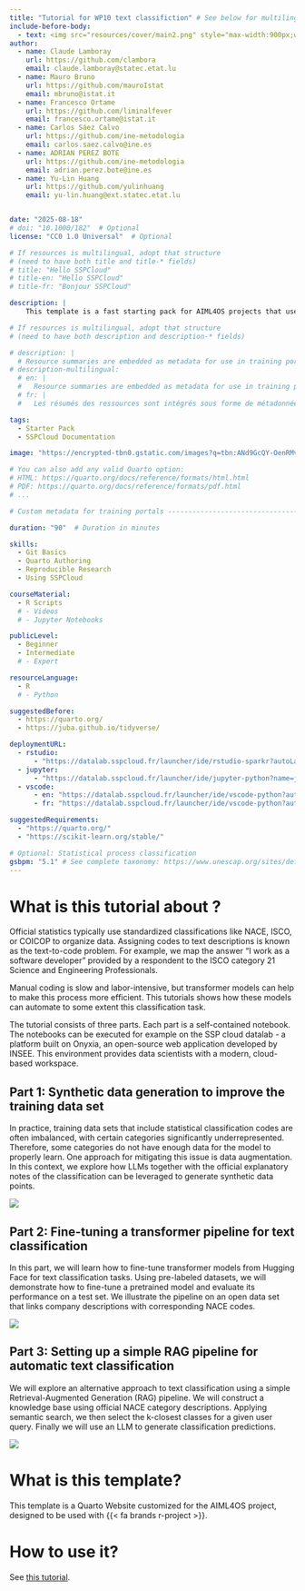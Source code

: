 ```yaml
---
title: "Tutorial for WP10 text classifiction" # See below for multilingual resource
include-before-body:
  - text: <img src="resources/cover/main2.png" style="max-width:900px;width:100%"><br>
author:
  - name: Claude Lamboray
    url: https://github.com/clambora
    email: claude.lamboray@statec.etat.lu
  - name: Mauro Bruno
    url: https://github.com/mauroIstat
    email: mbruno@istat.it
  - name: Francesco Ortame
    url: https://github.com/liminalfever
    email: francesco.ortame@istat.it
  - name: Carlos Sáez Calvo
    url: https://github.com/ine-metodologia
    email: carlos.saez.calvo@ine.es
  - name: ADRIAN PEREZ BOTE
    url: https://github.com/ine-metodologia
    email: adrian.perez.bote@ine.es
  - name: Yu-Lin Huang
    url: https://github.com/yulinhuang
    email: yu-lin.huang@ext.statec.etat.lu


date: "2025-08-18"
# doi: "10.1000/182"  # Optional
license: "CC0 1.0 Universal"  # Optional

# If resources is multilingual, adopt that structure
# (need to have both title and title-* fields)
# title: "Hello SSPCloud"
# title-en: "Hello SSPCloud"
# title-fr: "Bonjour SSPCloud"

description: |
    This template is a fast starting pack for AIML4OS projects that use `R`. For `Python` projects, see [this `Github` repository](https://github.com/InseeFrLab/AIML4OS-template-quarto-python).

# If resources is multilingual, adopt that structure
# (need to have both description and description-* fields)

# description: |
  # Resource summaries are embedded as metadata for use in training portals and for sharing on social media.
# description-multilingual:
  # en: |
  #   Resource summaries are embedded as metadata for use in training portals and for sharing on social media.
  # fr: |
  #   Les résumés des ressources sont intégrés sous forme de métadonnées, utiles pour les portails de formation ou le partage sur les réseaux sociaux.

tags:
  - Starter Pack
  - SSPCloud Documentation

image: "https://encrypted-tbn0.gstatic.com/images?q=tbn:ANd9GcQY-OenRMvFyZUfDm_snUCxpV4SyaHvUeqObA&s"

# You can also add any valid Quarto option:
# HTML: https://quarto.org/docs/reference/formats/html.html
# PDF: https://quarto.org/docs/reference/formats/pdf.html
# ...

# Custom metadata for training portals -------------------------------------

duration: "90"  # Duration in minutes

skills:
  - Git Basics
  - Quarto Authoring
  - Reproducible Research
  - Using SSPCloud

courseMaterial:
  - R Scripts
  # - Videos
  # - Jupyter Notebooks

publicLevel:
  - Beginner
  - Intermediate
  # - Expert

resourceLanguage:
  - R
  # - Python

suggestedBefore:
  - https://quarto.org/
  - https://juba.github.io/tidyverse/

deploymentURL:
  - rstudio:
      - "https://datalab.sspcloud.fr/launcher/ide/rstudio-sparkr?autoLaunch=true&init.personalInit=%C2%ABhttps%3A%2F%2Fraw.githubusercontent.com%2FInseeFrLab%2Fformation-bceao%2Fmain%2Ftp%2Finit-tp.sh%C2%BB&resources.limits.memory=%C2%AB100Gi%C2%BB&persistence.size=%C2%AB40Gi%C2%BB&init.personalInitArgs=%C2%ABen%C2%BB"
  - jupyter:
      - "https://datalab.sspcloud.fr/launcher/ide/jupyter-python?name=jupyter-python&shared=false&version=1.13.44&autoLaunch=true&init.personalInit=%C2%ABhttps%3A%2F%2Fraw.githubusercontent.com%2Flinogaliana%2Fpython-datascientist%2Fmaster%2Fsspcloud%2Finit-jupyter.sh%C2%BB&init.personalInitArgs=%C2%ABen%2Fmanipulation%2001_numpy%C2%BB"
  - vscode:
      - en: "https://datalab.sspcloud.fr/launcher/ide/vscode-python?autoLaunch=true&onyxia.friendlyName=%C2%AB03_geopandas_intro%C2%BB&init.personalInit=%C2%ABhttps%3A%2F%2Fraw.githubusercontent.com%2Flinogaliana%2Fpython-datascientist%2Fmaster%2Fsspcloud%2Finit-vscode.sh%C2%BB&init.personalInitArgs=%C2%ABen/manipulation%2003_geopandas_intro%C2%BB&security.allowlist.enabled=false"
      - fr: "https://datalab.sspcloud.fr/launcher/ide/vscode-python?autoLaunch=true&onyxia.friendlyName=%C2%AB03_geopandas_intro%C2%BB&init.personalInit=%C2%ABhttps%3A%2F%2Fraw.githubusercontent.com%2Flinogaliana%2Fpython-datascientist%2Fmaster%2Fsspcloud%2Finit-vscode.sh%C2%BB&init.personalInitArgs=%C2%ABen/manipulation%2003_geopandas_intro%C2%BB&security.allowlist.enabled=false"

suggestedRequirements:
  - "https://quarto.org/"
  - "https://scikit-learn.org/stable/"

# Optional: Statistical process classification
gsbpm: "5.1" # See complete taxonomy: https://www.unescap.org/sites/default/d8files/event-documents/GSBPM_v5.1_R_for_SBP_8-18Apr2024.pdf
---
```



# What is this tutorial about ?


Official statistics typically use standardized classifications like NACE, ISCO, or COICOP to organize data. Assigning codes to text descriptions is known as the text-to-code problem. For example, we map the answer “I work as a software developer” provided by a respondent  to the ISCO category 21 Science and Engineering Professionals.  

Manual coding is slow and labor-intensive, but transformer models can help to make this process more efficient. This tutorials shows how these models can automate to some extent this classification task.

The tutorial consists of three parts. Each part is a self-contained notebook. The notebooks can  be executed for example on the SSP cloud datalab - a platform built on Onyxia, an open-source web application developed by INSEE. This environment provides data scientists with a modern, cloud-based workspace.  


## Part 1: Synthetic data generation to improve the training data set

In practice, training data sets that include statistical classification codes are often imbalanced, with certain categories significantly underrepresented. Therefore, some categories do not have enough data for the model to properly learn. One approach for mitigating this issue is data augmentation. In this context, we explore how LLMs together with the official explanatory notes of the classification can be leveraged to generate synthetic data points. 

![](images/Part1-picture.png)

## Part 2: Fine-tuning a transformer pipeline for text classification

In this part, we will learn how to fine-tune transformer models from Hugging Face for text classification tasks. Using pre-labeled datasets, we will demonstrate how to fine-tune a pretrained model and evaluate its performance on a test set. We illustrate the pipeline on an open data set that links company descriptions with corresponding NACE codes.

![](images/Part2-picture.png)


## Part 3: Setting up a simple RAG pipeline for automatic text classification

We will explore an alternative approach to text classification using a simple Retrieval-Augmented Generation (RAG) pipeline. We
will	construct a knowledge base using official NACE category descriptions. Applying semantic search, we then select the k-closest classes for a given user query. Finally we will use an LLM to generate classification predictions.

![](images/Part3-picture.png)

# What is this template?

This template is a Quarto Website customized for the AIML4OS project, designed to be used with {{< fa brands r-project >}}.

# How to use it?

See [this tutorial](https://inseefrlab.github.io/formation-starting-pack/).




